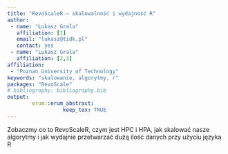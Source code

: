 ```yaml
---
title: "RevoScaleR – skalowalność i wydajność R"
author:
 - name: "Łukasz Grala"
   affiliation: [1]
   email: "lukasz@tidk.pl"
   contact: yes
 - name: "Lukasz Grala"
   affiliation: [2,3]
affiliation:
 - "Poznan University of Technology"
keywords: "skalowanie, algorytmy, r"
packages: "RevoScale"
# bibliography: bibliography.bib
output:  
        erum::erum_abstract:
                  keep_tex: TRUE
---
```


Zobaczmy co to RevoScaleR, czym jest HPC i HPA, jak skalować nasze
algorytmy i jak wydajnie przetwarzać dużą ilość danych przy użyciu
języka R

<!--  -->
<!--  -->
<!--  -->
